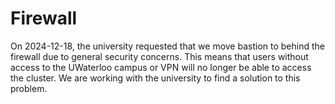 
# Firewall

<Callout type="warning">
On 2024-12-18, the university requested that we move bastion to behind the firewall due to general security concerns.
This means that users without access to the UWaterloo campus or VPN will no longer be able to access the cluster.
We are working with the university to find a solution to this problem.
</Callout>

